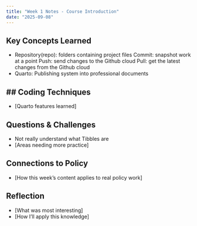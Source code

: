 ```yaml
---
title: "Week 1 Notes - Course Introduction"
date: "2025-09-08"
---
```


## Key Concepts Learned
- Repository(repo): folders containing project files
  Commit: snapshot work at a point
  Push: send changes to the Github cloud
  Pull: get the latest changes from the Github cloud
- Quarto: Publishing system into professional documents
  
## Coding Techniques
- 
- [Quarto features learned]

## Questions & Challenges
- Not really understand what Tibbles are
- [Areas needing more practice]

## Connections to Policy
- [How this week's content applies to real policy work]

## Reflection
- [What was most interesting]
- [How I'll apply this knowledge]

